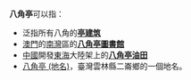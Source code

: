 '''八角亭'''可以指：
* 泛指所有八角的'''[[亭_(東亞)|亭建筑]]'''
* [[澳門|澳門]]的[[南灣_(澳門)|南灣]]區的'''[[澳門中華總商會附設的閱書報室|八角亭圖書館]]'''
* [[中國|中國]]開發[[東海|東海]]大陸架上的'''[[八角亭油田|八角亭油田]]'''
* [[八角亭_(地名)|八角亭 (地名)]]，臺灣雲林縣二崙鄉的一個地名。

{{消歧义|Cat=三字建築物消歧義}}